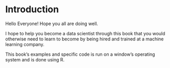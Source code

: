 # Introduction {#intro}


Hello Everyone! Hope you all are doing well. 

I hope to help you become a data scientist through this book that you would otherwise need to learn to become by being hired and trained at a machine learning company. 


This book's examples and specific code is run on a window's operating system and is done using R. 





